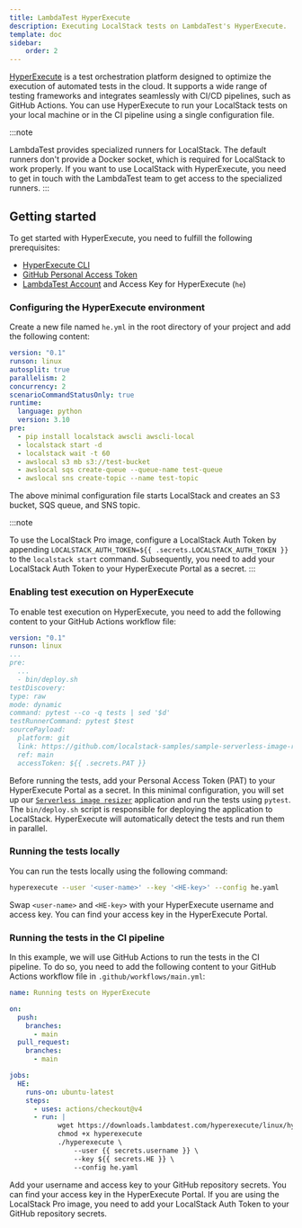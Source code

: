 ```yaml
---
title: LambdaTest HyperExecute
description: Executing LocalStack tests on LambdaTest's HyperExecute.
template: doc
sidebar:
    order: 2
---
```


[HyperExecute](https://www.lambdatest.com/hyperexecute) is a test orchestration platform designed to optimize the execution of automated tests in the cloud.
It supports a wide range of testing frameworks and integrates seamlessly with CI/CD pipelines, such as GitHub Actions.
You can use HyperExecute to run your LocalStack tests on your local machine or in the CI pipeline using a single configuration file.

:::note

LambdaTest provides specialized runners for LocalStack.
The default runners don't provide a Docker socket, which is required for LocalStack to work properly.
If you want to use LocalStack with HyperExecute, you need to get in touch with the LambdaTest team to get access to the specialized runners.
:::

## Getting started

To get started with HyperExecute, you need to fulfill the following prerequisites:

- [HyperExecute CLI](https://www.lambdatest.com/support/docs/hyperexecute-cli-run-tests-on-hyperexecute-grid/)
- [GitHub Personal Access Token](https://docs.github.com/en/authentication/keeping-your-account-and-data-secure/managing-your-personal-access-tokens)
- [LambdaTest Account](https://hyperexecute.lambdatest.com/) and Access Key for HyperExecute (`he`)

### Configuring the HyperExecute environment

Create a new file named `he.yml` in the root directory of your project and add the following content:

```yaml
version: "0.1"
runson: linux
autosplit: true
parallelism: 2
concurrency: 2
scenarioCommandStatusOnly: true
runtime:
  language: python
  version: 3.10
pre:
  - pip install localstack awscli awscli-local
  - localstack start -d
  - localstack wait -t 60
  - awslocal s3 mb s3://test-bucket
  - awslocal sqs create-queue --queue-name test-queue
  - awslocal sns create-topic --name test-topic
```

The above minimal configuration file starts LocalStack and creates an S3 bucket, SQS queue, and SNS topic.

:::note

To use the LocalStack Pro image, configure a LocalStack Auth Token by appending `LOCALSTACK_AUTH_TOKEN=${{ .secrets.LOCALSTACK_AUTH_TOKEN }}` to the `localstack start` command.
Subsequently, you need to add your LocalStack Auth Token to your HyperExecute Portal as a secret.
:::

### Enabling test execution on HyperExecute

To enable test execution on HyperExecute, you need to add the following content to your GitHub Actions workflow file:

```yaml
version: "0.1"
runson: linux
...
pre:
  ...
  - bin/deploy.sh
testDiscovery:
type: raw
mode: dynamic
command: pytest --co -q tests | sed '$d'
testRunnerCommand: pytest $test
sourcePayload:
  platform: git
  link: https://github.com/localstack-samples/sample-serverless-image-resizer-s3-lambda
  ref: main
  accessToken: ${{ .secrets.PAT }}
```

Before running the tests, add your Personal Access Token (PAT) to your HyperExecute Portal as a secret.
In this minimal configuration, you will set up our [`Serverless image resizer`](https://github.com/localstack-samples/sample-serverless-image-resizer-s3-lambda) application and run the tests using `pytest`.
The `bin/deploy.sh` script is responsible for deploying the application to LocalStack.
HyperExecute will automatically detect the tests and run them in parallel.

### Running the tests locally

You can run the tests locally using the following command:

```bash
hyperexecute --user '<user-name>' --key '<HE-key>' --config he.yaml
```

Swap `<user-name>` and `<HE-key>` with your HyperExecute username and access key.
You can find your access key in the HyperExecute Portal.

### Running the tests in the CI pipeline

In this example, we will use GitHub Actions to run the tests in the CI pipeline.
To do so, you need to add the following content to your GitHub Actions workflow file in `.github/workflows/main.yml`:

```yaml
name: Running tests on HyperExecute

on:
  push:
    branches:
      - main
  pull_request:
    branches:
      - main

jobs:
  HE:
    runs-on: ubuntu-latest
    steps:
      - uses: actions/checkout@v4
      - run: |
            wget https://downloads.lambdatest.com/hyperexecute/linux/hyperexecute
            chmod +x hyperexecute
            ./hyperexecute \
                --user {{ secrets.username }} \
                --key ${{ secrets.HE }} \
                --config he.yaml
```

Add your username and access key to your GitHub repository secrets.
You can find your access key in the HyperExecute Portal.
If you are using the LocalStack Pro image, you need to add your LocalStack Auth Token to your GitHub repository secrets.